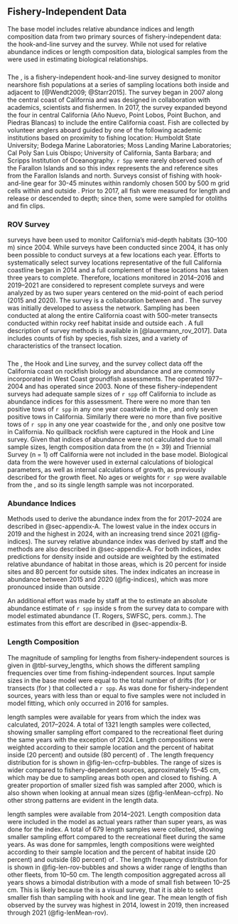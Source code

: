## Fishery-Independent Data

<!-- Fishery-independent data: Description of surveys used in the assessment, description of methods to estimate abundance indices, sample size information for length- and age- composition data by survey and year, including both the number of tows (or drops or sites for hook and line data) and fish sampled. Include complete tables and figures and date of data extraction.   -->

The base model includes relative abundance indices and length composition data from two primary sources of fishery-independent data: the \gls{s-ccfrp} hook-and-line survey and the \gls{cdfw} \gls{rov} survey. While not used for relative abundance indices or length composition data, biological samples from the \gls{s-wcgbt} were used in estimating biological relationships. 

### \acrlong{s-ccfrp}

The \gls{s-ccfrp}, is a fishery-independent hook-and-line survey designed to monitor nearshore fish populations at a series of sampling locations both inside and adjacent to \glspl{mpa} [@Wendt2009; @Starr2015]. The \gls{s-ccfrp} survey began in 2007 along the central coast of California and was designed in collaboration with academics, \gls{nmfs} scientists and fishermen. In 2017, the survey expanded beyond the four \glspl{mpa} in central California (A&ntilde;o Nuevo, Point Lobos, Point Buchon, and Piedras Blancas) to include the entire California coast. Fish are collected by volunteer anglers aboard \glspl{cpfv} guided by one of the following academic institutions based on proximity to fishing location: Humboldt State University; Bodega Marine Laboratories; Moss Landing Marine Laboratories; Cal Poly San Luis Obispo; University of California, Santa Barbara; and Scripps Institution of Oceanography. `r Spp` were rarely observed south of the Farallon Islands and so this index represents the \glspl{mpa} and reference sites from the Farallon Islands and north. Surveys consist of fishing with hook-and-line gear for 30-45 minutes within randomly chosen 500 by 500 m grid cells within and outside \glspl{mpa}. Prior to 2017, all fish were measured for length and release or descended to depth; since then, some were sampled for otoliths and fin clips. 

### ROV Survey

\gls{rov} surveys have been used to monitor California’s mid-depth habitats (30--100 m) since 2004. While surveys have been conducted since 2004, it has only been possible to conduct surveys at a few locations each year.  Efforts to systematically select survey locations representative of the full California coastline began in 2014 and a full complement of these locations has taken three years to complete. Therefore, locations monitored in 2014--2016 and 2019--2021 are considered to represent complete surveys and were analyzed by \gls{cdfw} as two super years centered on the mid-point of each period (2015 and 2020). The survey is a collaboration between \gls{cdfw} and \gls{mare}. The survey was initially developed to assess the \gls{mpa} network. Sampling has been conducted at \glspl{mpa} along the entire California coast with 500-meter transects conducted within rocky reef habitat inside and outside each \gls{mpa}. A full description of survey methods is available in [@lauermann_rov_2017]. Data includes counts of fish by species, fish sizes, and a variety of characteristics of the transect location. 

### \acrlong{nmfs}

The \gls{s-wcgbt}, the Hook and Line survey, and the \gls{s-tri} survey collect data off the California coast on rockfish biology and abundance and are commonly incorporated in West Coast groundfish assessments. The \gls{s-tri} operated 1977--2004 and \gls{s-wcgbt} has operated since 2003. None of these fishery-independent surveys had adequate sample sizes of `r spp` off California to include as abundance indices for this assessment. There were no more than ten positive tows of `r spp` in any one year coastwide in the \gls{s-wcgbt}, and only seven positive tows in California. Similarly there were no more than five positive tows of `r spp` in any one year coastwide for the \gls{s-tri}, and only one positve tow in California. No quillback rockfish were captured in the Hook and Line survey. Given that indices of abundance were not calculated due to small sample sizes, length composition data from the \gls{s-wcgbt} (n = 39) and Triennial Survey (n = 1) off California were not included in the base model. Biological data from the \gls{s-wcgbt} were however used in external calculations of biological parameters, as well as internal calculations of growth, as previously described for the growth fleet. No ages or weights for `r spp` were available from the \gls{s-tri}, and so its single length sample was not incorporated.

### Abundance Indices

Methods used to derive the abundance index from the \gls{s-ccfrp} for 2017--2024 are described in @sec-appendix-A. The lowest value in the index occurs in 2019 and the highest in 2024, with an increasing trend since 2021 (@fig-indices). The \gls{rov} survey relative abundance index was derived by \gls{cdfw} staff and the methods are also described in @sec-appendix-A. For both indices, index predictions for density inside and outside \glspl{mpa} are weighted by the estimated relative abundance of habitat in those areas, which is 20 percent for inside \gls{mpa} sites and 80 percent for outside \gls{mpa} sites. The \gls{rov} index indicates an increase in abundance between 2015 and 2020 (@fig-indices), which was more pronounced inside than outside \glspl{mpa}. 

An additional effort was made by staff at the \gls{swfsc} to estimate an absolute abundance estimate of `r spp` inside \gls{mpa}s from the \gls{rov} survey data to compare with model estimated abundance (T. Rogers, SWFSC, pers. comm.). The estimates from this effort are described in @sec-appendix-B.  

### Length Composition

The magnitude of sampling for lengths from fishery-independent sources is given in @tbl-survey_lengths, which shows the different sampling frequencies over time from fishing-independent sources. Input sample sizes in the base model were equal to the total number of drifts (for \gls{s-ccfrp}) or transects (for \gls{rov}) that collected a `r spp`. As was done for fishery-independent sources, years with less than or equal to five samples were not included in model fitting, which only occurred in 2016 for \gls{rov} samples. 

\gls{s-ccfrp} length samples were available for years from which the index was calculated, 2017--2024. A total of 1321 length samples were collected, showing smaller sampling effort compared to the recreational fleet during the same years with the exception of 2024. Length compositions were weighted according to their sample location and the percent of habitat inside (20 percent) and outside (80 percent) of \glspl{mpa}. The length frequency distribution for \gls{s-ccfrp} is shown in @fig-len-ccfrp-bubbles. The range of sizes is wider compared to fishery-dependent sources, approximately 15--45 cm, which may be due to sampling areas both open and closed to fishing. A greater proportion of smaller sized fish was sampled after 2000, which is also shown when looking at annual mean sizes (@fig-lenMean-ccfrp). No other strong patterns are evident in the length data.   

\gls{rov} length samples were available from 2014--2021. Length composition data were included in the model as actual years rather than super years, as was done for the index. A total of 679 length samples were collected, showing smaller sampling effort compared to the recreational fleet during the same years. As was done for \gls{s-ccfrp} sampmles, length compositions were weighted according to their sample location and the percent of habitat inside (20 percent) and outside (80 percent) of \glspl{mpa}. The length frequency distribution for \gls{rov} is shown in @fig-len-rov-bubbles and shows a wider range of lengths than other fleets, from 10--50 cm. The length composition aggregated across all years shows a bimodal distribution with a mode of small fish between 10--25 cm. This is likely because the \gls{rov} is a visual survey, that it is able to select smaller fish than sampling with hook and line gear. The mean length of fish observed by the survey was highest in 2014, lowest in 2019, then increased through 2021 (@fig-lenMean-rov).